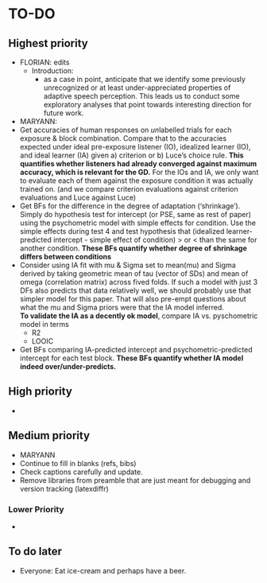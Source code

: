 <!-- Do NOT knit this document. It is part of a larger document. Instead knit the main document (my-apa-formatted-article) -->

# TO-DO

## Highest priority
 * FLORIAN: edits
   * Introduction: 
     * as a case in point, anticipate that we identify some previously unrecognized or at least under-appreciated properties of adaptive speech perception. This leads us to conduct some exploratory analyses that point towards interesting direction for future work. 



 * MARYANN:
  * Get accuracies of human responses on *un*labelled trials for each exposure & block combination. Compare that to the accuracies expected under ideal pre-exposure listener (IO), idealized learner (IO), and ideal learner (IA) given a) criterion or b) Luce's choice rule. **This quantifies whether listeners had already converged against maximum accuracy, which is relevant for the GD.** For the IOs and IA, we only want to evaluate each of them against the exposure condition it was actually trained on. (and we compare criterion evaluations against criterion evaluations and Luce against Luce)
  * Get BFs for the difference in the degree of adaptation ('shrinkage'). Simply do hypothesis test for intercept (or PSE, same as rest of paper) using the psychometric model with simple effects for condition. Use the simple effects during test 4 and test hypothesis that (idealized learner-predicted intercept - simple effect of condition) > or < than the same for another condition. **These BFs quantify whether degree of shrinkage differs between conditions**
  * Consider using IA fit with mu & Sigma set to mean(mu) and Sigma derived by taking geometric mean of tau (vector of SDs) and mean of omega (correlation matrix) across fived folds. If such a model with just 3 DFs also predicts that data relatively well, we should probably use that simpler model for this paper. That will also pre-empt questions about what the mu and Sigma priors were that the IA model inferred.  
  **To validate the IA as a decently ok model**, compare IA vs. pyschometric model in terms
     * R2
     * LOOIC
  * Get BFs comparing IA-predicted intercept and psychometric-predicted intercept for each test block. **These BFs quantify whether IA model indeed over/under-predicts.**
 
## High priority
  * 


## Medium priority

 * MARYANN
  * Continue to fill in blanks (refs, bibs)
  * Check captions carefully and update.
  * Remove libraries from preamble that are just meant for debugging and version tracking (latexdiffr)


### Lower Priority
  * 

## To do later
  
  * Everyone: Eat ice-cream and perhaps have a beer.
